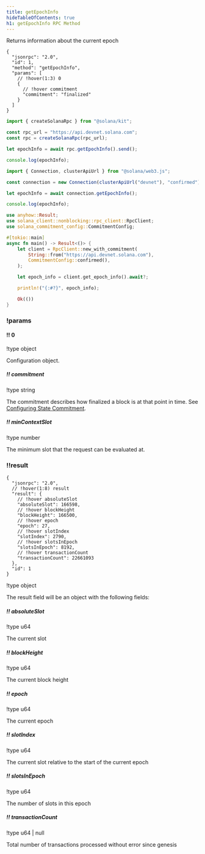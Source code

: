 ```yaml
---
title: getEpochInfo
hideTableOfContents: true
h1: getEpochInfo RPC Method
---
```


Returns information about the current epoch

<APIMethod>

```jsonc !!request curl
{
  "jsonrpc": "2.0",
  "id": 1,
  "method": "getEpochInfo",
  "params": [
    // !hover(1:3) 0
    {
      // !hover commitment
      "commitment": "finalized"
    }
  ]
}
```

```ts !!request title="Kit"
import { createSolanaRpc } from "@solana/kit";

const rpc_url = "https://api.devnet.solana.com";
const rpc = createSolanaRpc(rpc_url);

let epochInfo = await rpc.getEpochInfo().send();

console.log(epochInfo);
```

```ts !!request title="web3.js"
import { Connection, clusterApiUrl } from "@solana/web3.js";

const connection = new Connection(clusterApiUrl("devnet"), "confirmed");

let epochInfo = await connection.getEpochInfo();

console.log(epochInfo);
```

```rs !!request title="Rust"
use anyhow::Result;
use solana_client::nonblocking::rpc_client::RpcClient;
use solana_commitment_config::CommitmentConfig;

#[tokio::main]
async fn main() -> Result<()> {
    let client = RpcClient::new_with_commitment(
        String::from("https://api.devnet.solana.com"),
        CommitmentConfig::confirmed(),
    );

    let epoch_info = client.get_epoch_info().await?;

    println!("{:#?}", epoch_info);

    Ok(())
}
```

### !params

#### !! 0

!type object

Configuration object.

##### !! commitment

!type string

The commitment describes how finalized a block is at that point in time. See
[Configuring State Commitment](/docs/rpc#configuring-state-commitment).

##### !! minContextSlot

!type number

The minimum slot that the request can be evaluated at.

### !!result

```jsonc !response
{
  "jsonrpc": "2.0",
  // !hover(1:8) result
  "result": {
    // !hover absoluteSlot
    "absoluteSlot": 166598,
    // !hover blockHeight
    "blockHeight": 166500,
    // !hover epoch
    "epoch": 27,
    // !hover slotIndex
    "slotIndex": 2790,
    // !hover slotsInEpoch
    "slotsInEpoch": 8192,
    // !hover transactionCount
    "transactionCount": 22661093
  },
  "id": 1
}
```

!type object

The result field will be an object with the following fields:

##### !! absoluteSlot

!type u64

The current slot

##### !! blockHeight

!type u64

The current block height

##### !! epoch

!type u64

The current epoch

##### !! slotIndex

!type u64

The current slot relative to the start of the current epoch

##### !! slotsInEpoch

!type u64

The number of slots in this epoch

##### !! transactionCount

!type u64 | null

Total number of transactions processed without error since genesis

</APIMethod>
